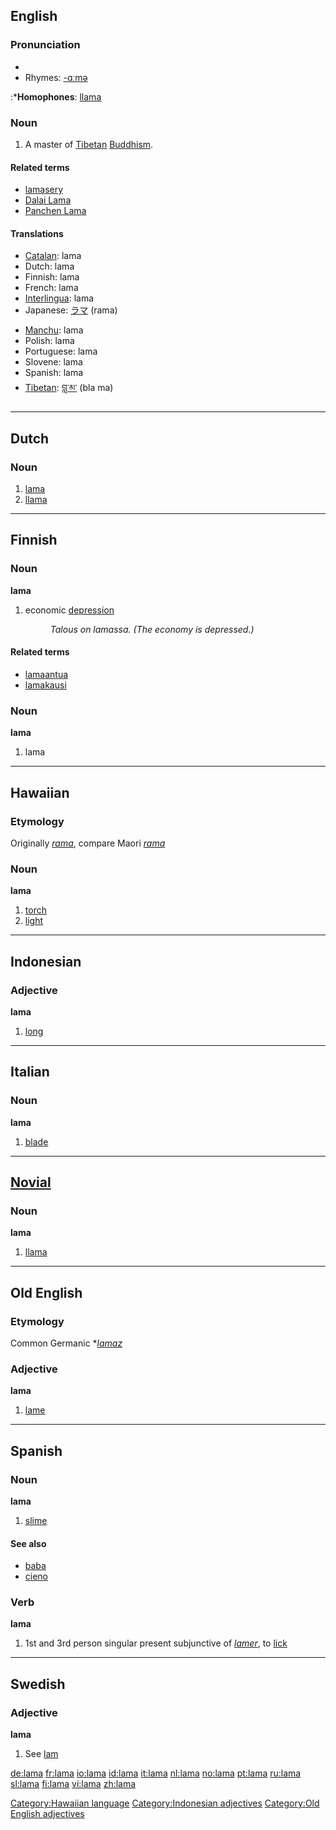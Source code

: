 {{see|Lama}}
==English==
{{wikipedia}}
===Pronunciation===
*{{IPA|/ˈlɑ:mə/}}
*Rhymes: [[Rhymes:English:-ɑːmə|-ɑːmə]]
:*'''Homophones''': [[llama]]

===Noun===
{{en-noun}}

# A master of [[Tibetan]] [[Buddhism]].

====Related terms====
*[[lamasery]]
*[[Dalai Lama]]
*[[Panchen Lama]]

====Translations====
{{top}}
*[[Catalan]]: lama {{m}}
*Dutch: lama {{m}}
*Finnish: lama
*French: lama {{m}}
*[[Interlingua]]: lama
*Japanese: [[ラマ]] (rama)
{{mid}}
*[[Manchu]]: lama
*Polish: lama {{m}}
*Portuguese: lama {{m}}
*Slovene: lama {{m}}
*Spanish: lama {{m}}
*[[Tibetan]]: [[བླ་མ་]] (bla ma)
{{bottom}}
----

==Dutch==
===Noun===
{{nl-noun|lama's|lamaatje}}
# [[lama#English|lama]]
# [[llama]]

----

==Finnish==
===Noun===
'''lama'''
# economic [[depression]]
#:''Talous on lamassa. (The economy is depressed.)''
====Related terms====
*[[lamaantua]]
*[[lamakausi]]
===Noun===
'''lama'''
# lama

----



==Hawaiian==
===Etymology===
Originally ''[[rama]]'', compare Maori ''[[rama]]''
===Noun===
'''lama'''

# [[torch]]
# [[light]]

[[Category:Hawaiian language]]

----

==Indonesian==
===Adjective===
'''lama'''
# [[long]]
[[Category:Indonesian adjectives]]

----

==Italian==
===Noun===
'''lama'''
# [[blade]]

----

==[[Novial]]==
===Noun===
'''lama'''
# [[llama]]

----

==Old English==
===Etymology===
Common Germanic *''[[lamaz]]''
===Adjective===
'''lama'''

# [[lame]]

[[Category:Old English adjectives]]

----

==Spanish==
===Noun===
'''lama''' {{f}}
# [[slime]]

====See also====
*[[baba]] {{f}}
*[[cieno]] {{m}}

===Verb===
'''lama'''
# 1st and 3rd person singular present subjunctive of ''[[lamer]]'', to [[lick]]

----

==Swedish==
===Adjective===
'''lama'''
# See [[lam#Swedish|lam]]

[[de:lama]]
[[fr:lama]]
[[io:lama]]
[[id:lama]]
[[it:lama]]
[[nl:lama]]
[[no:lama]]
[[pt:lama]]
[[ru:lama]]
[[sl:lama]]
[[fi:lama]]
[[vi:lama]]
[[zh:lama]]